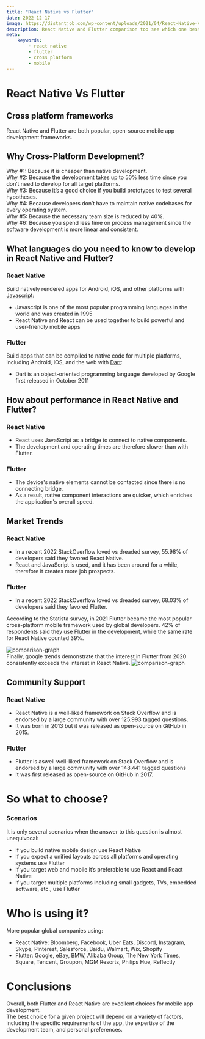 ```yaml
---
title: "React Native vs Flutter"
date: 2022-12-17
image: https://distantjob.com/wp-content/uploads/2021/04/React-Native-Vs-Flutter-1.jpg
description: React Native and Flutter comparison too see which one best fit your needs.
meta:
    keywords:
        - react native
        - flutter
        - cross platform
        - mobile
---
```


# React Native Vs Flutter

## Cross platform frameworks

React Native and Flutter are both popular, open-source mobile app development frameworks.

## Why Cross-Platform Development?

Why #1: Because it is cheaper than native development. <br />
Why #2: Because the development takes up to 50% less time since you don’t need to develop for all target platforms. <br />
Why #3: Because it’s a good choice if you build prototypes to test several hypotheses. <br />
Why #4: Because developers don’t have to maintain native codebases for every operating system. <br />
Why #5: Because the necessary team size is reduced by 40%. <br />
Why #6: Because you spend less time on process management since the software development is more linear and consistent. <br />

## What languages do you need to know to develop in React Native and Flutter?

### React Native

Build natively rendered apps for Android, iOS, and other platforms with [Javascript](https://developer.mozilla.org/en-US/docs/Web/JavaScript):

-   Javascript is one of the most popular programming languages in the world and was created in 1995
-   React Native and React can be used together to build powerful and user-friendly mobile apps

### Flutter

Build apps that can be compiled to native code for multiple platforms, including Android, iOS, and the web with [Dart](https://dart.dev/):

-   Dart is an object-oriented programming language developed by Google first released in October 2011

## How about performance in React Native and Flutter?

### React Native

-   React uses JavaScript as a bridge to connect to native components.
-   The development and operating times are therefore slower than with Flutter.

### Flutter

-   The device's native elements cannot be contacted since there is no connecting bridge.
-   As a result, native component interactions are quicker, which enriches the application's overall speed.

## Market Trends

### React Native

-   In a recent 2022 StackOverflow loved vs dreaded survey, 55.98% of developers said they favored React Native.
-   React and JavaScript is used, and it has been around for a while, therefore it creates more job prospects.

### Flutter

-   In a recent 2022 StackOverflow loved vs dreaded survey, 68.03% of developers said they favored Flutter.

According to the Statista survey, in 2021 Flutter became the most popular cross-platform mobile framework used by global
developers. 42% of respondents said they use Flutter in the development, while the same rate for React Native counted 39%.

<img src="/blog/react-native-vs-flutter/graph.png" alt="comparison-graph" />

<br />
Finally, google trends demonstrate that the interest in Flutter from 2020 consistently exceeds the interest in React Native.

<img src="/blog/react-native-vs-flutter/graph-2.png" alt="comparison-graph" />

## Community Support

### React Native

-   React Native is a well-liked framework on Stack Overflow and is endorsed by a large community with over 125.993 tagged questions.
-   It was born in 2013 but it was released as open-source on GitHub in 2015.

### Flutter

-   Flutter is aswell well-liked framework on Stack Overflow and is endorsed by a large community with over 148.441 tagged questions
-   It was first released as open-source on GitHub in 2017.

# So what to choose?

### Scenarios

It is only several scenarios when the answer to this question is almost unequivocal:

-   If you build native mobile design use React Native
-   If you expect a unified layouts across all platforms and operating systems use Flutter
-   If you target web and mobile it’s preferable to use React and React Native
-   If you target multiple platforms including small gadgets, TVs, embedded software, etc., use Flutter

# Who is using it?

More popular global companies using:

-   React Native: Bloomberg, Facebook, Uber Eats, Discord, Instagram, Skype, Pinterest, Salesforce, Baidu, Walmart, Wix, Shopify
-   Flutter: Google, eBay, BMW, Alibaba Group, The New York Times, Square, Tencent, Groupon, MGM Resorts, Philips Hue, Reflectly

# Conclusions

Overall, both Flutter and React Native are excellent choices for mobile app development. <br />
The best choice for a given project will depend on a variety of factors, including the specific requirements of the app, the expertise of the development team, and personal preferences.
